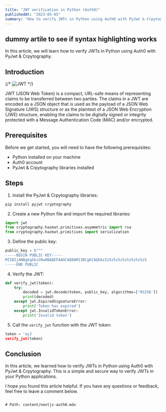 ```yaml
---
title: "JWT verification in Python (Auth0)"
publishedAt: "2023-05-05"
summary: "How to verify JWTs in Python using Auth0 with PyJwt & Crpytography."
---
```


## dummy artile to see if syntax highlighting works

In this article, we will learn how to verify JWTs in Python using Auth0 with PyJwt & Crpytography.

## Introduction

{/* ![JWT]('../images/jwt.png') */}

JWT (JSON Web Token) is a compact, URL-safe means of representing claims to be transferred between two parties. The claims in a JWT are encoded as a JSON object that is used as the payload of a JSON Web Signature (JWS) structure or as the plaintext of a JSON Web Encryption (JWE) structure, enabling the claims to be digitally signed or integrity protected with a Message Authentication Code (MAC) and/or encrypted.

## Prerequisites

Before we get started, you will need to have the following prerequisites:

- Python installed on your machine
- Auth0 account
- PyJwt & Crpytography libraries installed

## Steps

1. Install the PyJwt & Crpytography libraries:

```bash
pip install pyjwt cryptography
```

2. Create a new Python file and import the required libraries:

```python
import jwt
from cryptography.hazmat.primitives.asymmetric import rsa
from cryptography.hazmat.primitives import serialization
```

3. Define the public key:

```python
public_key = b"""
-----BEGIN PUBLIC KEY-----
MIIBIjANBgkqhkiG9w0BAQEFAAOCAQ8AMIIBCgKCAQEAzZz5z5z5z5z5z5z5z5z5
-----END PUBLIC
```

4. Verify the JWT:

```python
def verify_jwt(token):
    try:
        decoded = jwt.decode(token, public_key, algorithms=['RS256'])
        print(decoded)
    except jwt.ExpiredSignatureError:
        print('Token has expired')
    except jwt.InvalidTokenError:
        print('Invalid token')
```

5. Call the `verify_jwt` function with the JWT token:

```python
token = 'eyJ
verify_jwt(token)
```

## Conclusion

In this article, we learned how to verify JWTs in Python using Auth0 with PyJwt & Crpytography. This is a simple and secure way to verify JWTs in your Python applications.

I hope you found this article helpful. If you have any questions or feedback, feel free to leave a comment below.

```

# Path: content/nextjs-auth0.mdx
```
